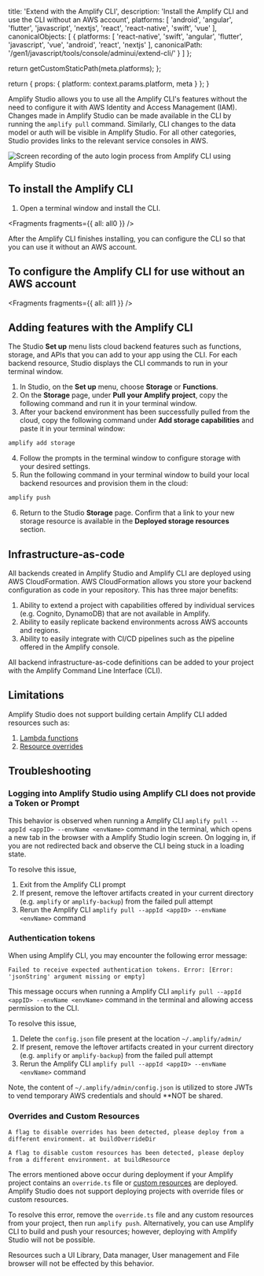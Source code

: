 
  title: 'Extend with the Amplify CLI',
  description: 'Install the Amplify CLI and use the CLI without an AWS account',
  platforms: [
    'android',
    'angular',
    'flutter',
    'javascript',
    'nextjs',
    'react',
    'react-native',
    'swift',
    'vue'
  ],
  canonicalObjects: [
    {
      platforms: [
        'react-native',
        'swift',
        'angular',
        'flutter',
        'javascript',
        'vue',
        'android',
        'react',
        'nextjs'
      ],
      canonicalPath: '/gen1/javascript/tools/console/adminui/extend-cli/'
    }
  ]
};

  return getCustomStaticPath(meta.platforms);
};

  return {
    props: {
      platform: context.params.platform,
      meta
    }
  };
}

Amplify Studio allows you to use all the Amplify CLI's features without the need to configure it with AWS Identity and Access Management (IAM). Changes made in Amplify Studio can be made available in the CLI by running the `amplify pull` command. Similarly, CLI changes to the data model or auth will be visible in Amplify Studio. For all other categories, Studio provides links to the relevant service consoles in AWS.

![Screen recording of the auto login process from Amplify CLI using Amplify Studio](/images/console/cli-autologin.gif)

## To install the Amplify CLI

1. Open a terminal window and install the CLI.


<Fragments fragments={{ all: all0 }} />

After the Amplify CLI finishes installing, you can configure the CLI so that you can use it without an AWS account.

## To configure the Amplify CLI for use without an AWS account


<Fragments fragments={{ all: all1 }} />

## Adding features with the Amplify CLI

The Studio **Set up** menu lists cloud backend features such as functions, storage, and APIs that you can add to your app using the CLI. For each backend resource, Studio displays the CLI commands to run in your terminal window.

1. In Studio, on the **Set up** menu, choose **Storage** or **Functions**.
2. On the **Storage** page, under **Pull your Amplify project**, copy the following command and run it in your terminal window.
3. After your backend environment has been successfully pulled from the cloud, copy the following command under **Add storage capabilities** and paste it in your terminal window:

```bash
amplify add storage
```

4. Follow the prompts in the terminal window to configure storage with your desired settings.
5. Run the following command in your terminal window to build your local backend resources and provision them in the cloud:

```bash
amplify push
```

6. Return to the Studio **Storage** page. Confirm that a link to your new storage resource is available in the **Deployed storage resources** section.

## Infrastructure-as-code

All backends created in Amplify Studio and Amplify CLI are deployed using AWS CloudFormation. AWS CloudFormation allows you store your backend configuration as code in your repository. This has three major benefits:

1. Ability to extend a project with capabilities offered by individual services (e.g. Cognito, DynamoDB) that are not available in Amplify.
2. Ability to easily replicate backend environments across AWS accounts and regions.
3. Ability to easily integrate with CI/CD pipelines such as the pipeline offered in the Amplify console.

All backend infrastructure-as-code definitions can be added to your project with the Amplify Command Line Interface (CLI).

## Limitations

Amplify Studio does not support building certain Amplify CLI added resources such as:

1. [Lambda functions](/[platform]/build-a-backend/functions/set-up-function/)
2. [Resource overrides](/[platform]/tools/cli/commands/#override)

## Troubleshooting

### Logging into Amplify Studio using Amplify CLI does not provide a Token or Prompt

This behavior is observed when running a Amplify CLI `amplify pull --appId <appID> --envName <envName>` command in the terminal, which opens a new tab in the browser with a Amplify Studio login screen. On logging in, if you are not redirected back and observe the CLI being stuck in a loading state.

To resolve this issue,

1. Exit from the Amplify CLI prompt
2. If present, remove the leftover artifacts created in your current directory (e.g. `amplify` or `amplify-backup`) from the failed pull attempt
3. Rerun the Amplify CLI `amplify pull --appId <appID> --envName <envName>` command

### Authentication tokens

When using Amplify CLI, you may encounter the following error message:

```console
Failed to receive expected authentication tokens. Error: [Error: 'jsonString' argument missing or empty]
```

This message occurs when running a Amplify CLI `amplify pull --appId <appID> --envName <envName>` command in the terminal and allowing access permission to the CLI.

To resolve this issue,

1. Delete the `config.json` file present at the location `~/.amplify/admin/`
2. If present, remove the leftover artifacts created in your current directory (e.g. `amplify` or `amplify-backup`) from the failed pull attempt
3. Rerun the Amplify CLI `amplify pull --appId <appID> --envName <envName>` command

<Callout>

Note, the content of `~/.amplify/admin/config.json` is utilized to store JWTs to vend temporary AWS credentials and should \*\*NOT be shared.

</Callout>

### Overrides and Custom Resources

```console
A flag to disable overrides has been detected, please deploy from a different environment. at buildOverrideDir
```

```console
A flag to disable custom resources has been detected, please deploy from a different environment. at buildResource
```

The errors mentioned above occur during deployment if your Amplify project contains an `override.ts` file or [custom resources](/[platform]/tools/cli/custom/cdk/) are deployed. Amplify Studio does not support deploying projects with override files or custom resources.

To resolve this error, remove the `override.ts` file and any custom resources from your project, then run `amplify push`. Alternatively, you can use Amplify CLI to build and push your resources; however, deploying with Amplify Studio will not be possible.

<Callout>

Resources such a UI Library, Data manager, User management and File browser will not be effected by this behavior.

</Callout>
